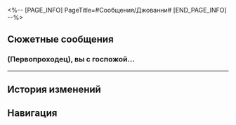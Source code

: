 <%-- [PAGE_INFO]
PageTitle=#Сообщения/Джованни#
[END_PAGE_INFO] --%>
{{Сообщение Инфобокс
|id          = 88
|Изображение = НИП Джованни Иконка.png
|Тип         = НИП
|Отправитель = Джованни
|ПодписьСоо  = Живи моментом. Веселись от души.
|Фракция     = Другие
}}

==Сюжетные сообщения==
===(Первопроходец), вы с госпожой...===
{{Сообщения
|условие_получения = 
|текст =
:'''Джованни:''' (Первопроходец), вы с госпожой Март восхитительно проявили себя!
:'''Джованни:''' Поздравляю с победой в турнире!
:{Выбор} Спасибо за добрые слова.
::'''(Первопроходец):''' Спасибо за добрые слова, Джованни.
::'''Джованни:''' Ха-ха-ха, ну что вы. Вы заслуживаете похвалы!
:{Выбор} Нам просто повезло.
::'''(Первопроходец):''' Спасибо. Нам просто повезло.
::'''Джованни:''' Ха-ха-ха, скромность красит человека, но чрезмерная скромность может сойти за лицемерие, так что осторожно.
:{Выбор} Это мой долг.
::'''(Первопроходец):''' Да ладно вам любезничать. Это мой долг.
::'''Джованни:''' Ха-ха-ха, у вас по-прежнему отличное чувство юмора.
:'''Джованни:''' Вообще-то, я хотел бы обсудить то, что нас ждёт после праздника.
:'''Джованни:''' Если удобно, давайте встретимся у входа на Холм вечнозимья.
:'''Джованни:''' Буду ждать вас там.
}}
----

==История изменений==
{{История изменений|2.7}}

==Навигация==
{{Сообщения Навбокс}}
